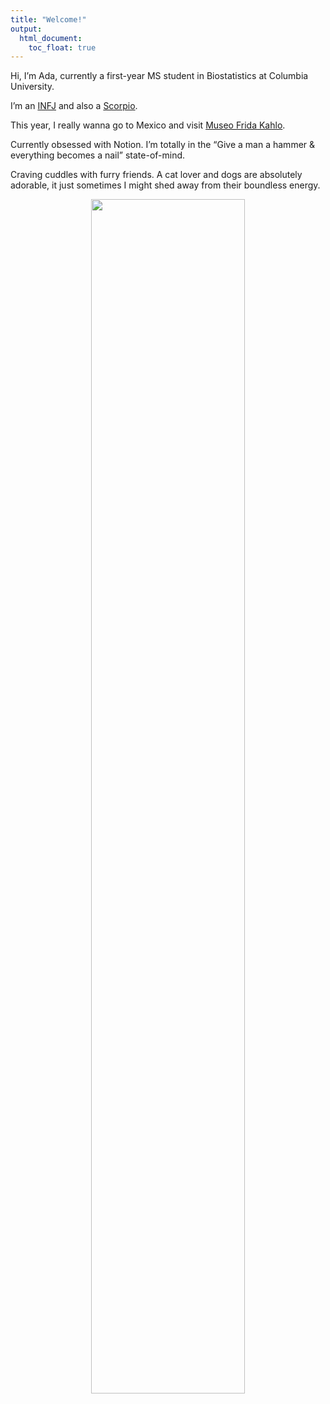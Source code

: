 ```yaml
---
title: "Welcome!"
output: 
  html_document:
    toc_float: true
---
```


Hi, I'm Ada, currently a first-year MS student in Biostatistics at Columbia University.

I'm an [INFJ](https://www.16personalities.com/infj-personality) and also a [Scorpio](https://www.zodiacsign.com/zodiac-signs/scorpio/).



This year, I really wanna go to Mexico and visit [Museo Frida Kahlo](https://www.museofridakahlo.org.mx/?lang=en). 

Currently obsessed with Notion. I'm totally in the "Give a man a hammer & everything becomes a nail" state-of-mind.

Craving cuddles with furry friends. A cat lover and dogs are absolutely adorable, it just sometimes I might shed away from their boundless energy.

<div style="text-align: center;">
  <img src="graph/the_world_fascinates_me.jpeg" style="width: 70%;">
</div>


